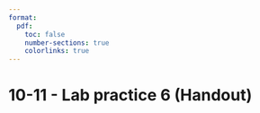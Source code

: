```yaml
---
format:
  pdf:
    toc: false
    number-sections: true
    colorlinks: true
---
```


# 10-11 - Lab practice 6 (Handout)
